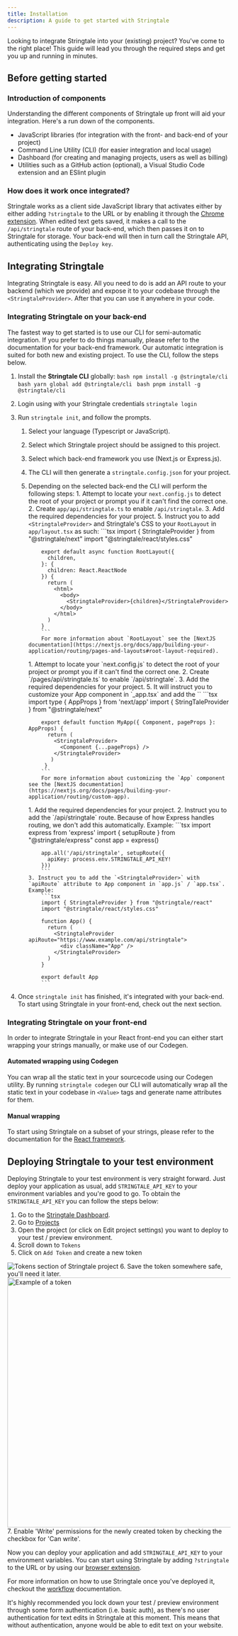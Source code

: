```yaml
---
title: Installation
description: A guide to get started with Stringtale
---
```




Looking to integrate Stringtale into your (existing) project? You've come to the right place! This guide will lead
you through the required steps and get you up and running in minutes.

## Before getting started

### Introduction of components
Understanding the different components of Stringtale up front will aid your integration. Here's a run down of the
components.


- JavaScript libraries (for integration with the front- and back-end of your project)
- Command Line Utility (CLI) (for easier integration and local usage)
- Dashboard (for creating and managing projects, users as well as billing)
- Utilities such as a GitHub action (optional), a Visual Studio Code extension and an ESlint plugin

### How does it work once integrated?

Stringtale works as a client side JavaScript library that activates either by either adding `?stringtale` to the URL
or by enabling it through the [Chrome extension](/usage/browser-extension). When edited text gets saved, it makes
a call to the `/api/stringtale` route of your back-end, which then passes it on to Stringtale for storage. Your back-end
will then in turn call the Stringtale API, authenticating using the `Deploy key`.

## Integrating Stringtale

Integrating Stringtale is easy. All you need to do is add an API route to your backend (which we provide) and expose it to
your codebase through the `<StringtaleProvider>`. After that you can use it anywhere in your code.

### Integrating Stringtale on your back-end

The fastest way to get started is to use our CLI for semi-automatic integration. If you prefer to do things manually,
please refer to the documentation for your back-end framework. Our automatic integration is suited for both new
and existing project. To use the CLI, follow the steps below.

1. Install the **Stringtale CLI** globally:
   <Tabs>
     <TabItem label="npm">
       ```bash
         npm install -g @stringtale/cli
       ```
      </TabItem>
     <TabItem label="Yarn">
       ```bash
         yarn global add @stringtale/cli
       ```
      </TabItem>
     <TabItem label="pnpm">
       ```bash
         pnpm install -g @stringtale/cli
       ```
      </TabItem>
   </Tabs>
2. Login using with your Stringtale credentials `stringtale login`
3. Run `stringtale init`, and follow the prompts.
   1. Select your language (Typescript or JavaScript).
   2. Select which Stringtale project should be assigned to this project.
   3. Select which back-end framework you use (Next.js or Express.js).
   4. The CLI will then generate a `stringtale.config.json` for your project.
   5. Depending on the selected back-end the CLI will perform the following steps:
      <Tabs>
        <TabItem label="Next.js (app router)">
          1. Attempt to locate your `next.config.js` to detect the root of your project or prompt you if it can't find the correct one.
          2. Create `app/api/stringtale.ts` to enable `/api/stringtale`.
          3. Add the required dependencies for your project.
          5. Instruct you to add `<StringtaleProvider>` and Stringtale's CSS to your `RootLayout` in `app/layout.tsx` as such:
              ```tsx
              import { StringtaleProvider } from "@stringtale/next"
              import "@stringtale/react/styles.css"
 
              export default async function RootLayout({
                children,
              }: {
                children: React.ReactNode
              }) {
                return (
                  <html>
                    <body>
                      <StringtaleProvider>{children}</StringtaleProvider>
                    </body>
                  </html>
                )
              }
              ```
              For more information about `RootLayout` see the [NextJS documentation](https://nextjs.org/docs/app/building-your-application/routing/pages-and-layouts#root-layout-required).
        </TabItem>
        <TabItem label="Next.js (pages router)">
          1. Attempt to locate your `next.config.js` to detect the root of your project or prompt you if it can't find the correct one.
          2. Create `<PROJECT_DIRECTORY>/pages/api/stringtale.ts` to enable `/api/stringtale`.
          3. Add the required dependencies for your project.
          5. It will instruct you to customize your App component in `_app.tsx` and add the `<StringtaleProvider>`
              ```tsx
              import type { AppProps } from 'next/app'
              import { StringTaleProvider } from "@stringtale/next"
 
              export default function MyApp({ Component, pageProps }: AppProps) {
                return (
                  <StringtaleProvider>
                    <Component {...pageProps} />
                  </StringtaleProvider>
                 )
               }
              ```
              For more information about customizing the `App` component see the [NextJS documentation](https://nextjs.org/docs/pages/building-your-application/routing/custom-app).
        </TabItem>
        <TabItem label="Express.js">
          1. Add the required dependencies for your project.
          2. Instruct you to add the `/api/stringtale` route. Because of how Express handles routing, we don't add this automatically. Example:
              ```tsx
              import express from 'express'
              import { setupRoute } from "@stringtale/express"
              const app = express()
             
              app.all('/api/stringtale', setupRoute({
                apiKey: process.env.STRINGTALE_API_KEY!
              }))
              ```
          3. Instruct you to add the `<StringtaleProvider>` with `apiRoute` attribute to App component in `app.js` / `app.tsx`. Example:
              ```tsx
              import { StringtaleProvider } from "@stringtale/react"
              import "@stringtale/react/styles.css"

              function App() {
                return (
                  <StringtaleProvider apiRoute="https://www.example.com/api/stringtale">
                    <div className="App" />
                  </StringtaleProvider>
                )
              }

              export default App
              ```
        </TabItem>
      </Tabs>

  5. Once `stringtale init` has finished, it's integrated with your back-end. To start using Stringtale in your front-end,
    check out the next section.
  
### Integrating Stringtale on your front-end

In order to integrate Stringtale in your React front-end you can either start wrapping your strings manually,
or make use of our Codegen.

#### Automated wrapping using Codegen

You can wrap all the static text in your sourcecode using our Codegen utility. By running `stringtale codegen` our CLI will
automatically wrap all the static text in your codebase in `<Value>` tags and generate name attributes for them.

#### Manual wrapping

To start using Stringtale on a subset of your strings, please refer to the documentation for the [React framework](/front-end/react).

## Deploying Stringtale to your test environment

Deploying Stringtale to your test environment is very straight forward. Just deploy your application as usual, add `STRINGTALE_API_KEY` to your
environment variables and you're good to go. To obtain the `STRINGTALE_API_KEY` you can follow the steps below:
1. Go to the [Stringtale Dashboard](https://stringtale.com/app).
2. Go to [Projects](https://stringtale.com/app/projects)
3. Open the project (or click on Edit project settings) you want to deploy to your test / preview environment.
4. Scroll down to `Tokens`
5. Click on `Add Token` and create a new token
  <Image src={step24} alt="Tokens section of Stringtale project" />
6. Save the token somewhere safe, you'll need it later.
  <Image src={step25} alt="Example of a token" width="564px" />
7. Enable 'Write' permissions for the newly created token by checking the checkbox for 'Can write'.

Now you can deploy your application and add `STRINGTALE_API_KEY` to your environment variables. You can start using Stringtale by adding `?stringtale` to the URL or by using our [browser extension](/usage/browser-extension).

For more information on how to use Stringtale once you've deployed it, checkout the [workflow](/guides/workflow) documentation.

<Aside type="caution">
   It's highly recommended you lock down your test / preview environment through some form authentication (i.e. basic auth),
   as there's no user authentication for text edits in Stringtale at this moment. This means that without authentication,
   anyone would be able to edit text on your website.
</Aside>
